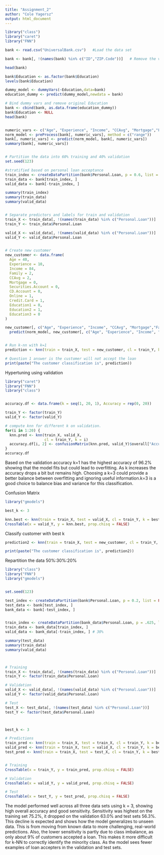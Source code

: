 ```yaml
---
title: "Assignment_2"
author: "Cole Yagersz"
output: html_document
---
```



```r
library("class")
library("caret")
library("FNN")

bank <- read.csv("UniversalBank.csv")   #Load the data set

bank <- bank[, !(names(bank) %in% c("ID","ZIP.Code"))]   # Remove the variables ID and ZIP

head(bank)

bank$Education <- as.factor(bank$Education)
levels(bank$Education)

dummy_model <- dummyVars(~Education,data=bank)
education_dummy <- predict(dummy_model,newdata = bank)

# Bind dummy vars and remove original Education
bank <- cbind(bank, as.data.frame(education_dummy))
bank$Education <- NULL
head(bank)


numeric_vars <- c("Age", "Experience", "Income", "CCAvg", "Mortgage","Family")
norm_model <- preProcess(bank[, numeric_vars], method = c("range"))
bank[, numeric_vars] <- predict(norm_model, bank[, numeric_vars])
summary(bank[, numeric_vars])


# Partition the data into 60% training and 40% validation
set.seed(123)

#stratified based on personal loan acceptance 
train_index <- createDataPartition(bank$Personal.Loan, p = 0.6, list = FALSE)   
train_data <- bank[train_index, ]
valid_data <- bank[-train_index, ]

summary(train_index)
summary(train_data)
summary(valid_data)


# Separate predictors and labels for train and validation
train_X <- train_data[, !(names(train_data) %in% c("Personal.Loan"))]
train_Y <- train_data$Personal.Loan

valid_X <- valid_data[, !(names(valid_data) %in% c("Personal.Loan"))]
valid_Y <- valid_data$Personal.Loan


# Create new customer 
new_customer <- data.frame(
  Age = 40,
  Experience = 10,
  Income = 84,
  Family = 2,
  CCAvg = 2,
  Mortgage = 0,
  Securities.Account = 0,
  CD.Account = 0,
  Online = 1,
  Credit.Card = 1,
  Education1 = 0,
  Education2 = 1,
  Education3 = 0
)

new_customer[, c("Age", "Experience", "Income", "CCAvg", "Mortgage","Family")] <- 
  predict(norm_model, new_customer[, c("Age", "Experience", "Income", "CCAvg", "Mortgage","Family")])


# Run k-nn with k=1
prediction <- knn(train = train_X, test = new_customer, cl = train_Y, k = 1)

# Question 1 answer is the customer will not accept the loan 
print(paste("The customer classification is", prediction))
```

Hypertuning using validation
```r
library("caret")
library("FNN")
library("class")


accuracy.df <- data.frame(k = seq(1, 20, 1), Accuracy = rep(0, 20))

train_Y <- factor(train_Y)
valid_Y <- factor(valid_Y)

# compute knn for different k on validation.
for(i in 1:20) {
  knn.pred <- knn(train_X, valid_X, 
                  cl = train_Y, k = i)
  accuracy.df[i, 2] <- confusionMatrix(knn.pred, valid_Y)$overall["Accuracy"] 
}
accuracy.df
```
Based on the validation accuracy k=1 has the highest accuracy of 96.2% showing that the model fits but could lead to overfitting. As k increases the accuracy drops a bit but remains high. Choosing a k=3  could provide a better balance between overfitting and ignoring useful information.k=3 is a good choice to balance bias and variance for this classification.

Confusion Matrix
```r
library("gmodels")

best_k <- 3

knn.best <- knn(train = train_X, test = valid_X, cl = train_Y, k = best_k)
CrossTable(x = valid_Y, y = knn.best, prop.chisq = FALSE)

```

Classify customer with best k
```r


prediction2 <- knn(train = train_X, test = new_customer, cl = train_Y, k = best_k)

print(paste("The customer classification is", prediction2))
```


Repartition the data 50%:30%:20%
```r

library("class")
library("FNN")
library("gmodels")


set.seed(123)

test_index <- createDataPartition(bank$Personal.Loan, p = 0.2, list = FALSE) # 20%  
test_data <- bank[test_index, ]
bank_data <- bank[-test_index, ]


train_index <- createDataPartition(bank_data$Personal.Loan, p = .625, list = FALSE) # 50%
train_data <- bank_data[train_index, ]
valid_data <- bank_data[-train_index, ] # 30% 

summary(test_data)
summary(train_data)
summary(valid_data)



# Training
train_X <- train_data[, !(names(train_data) %in% c("Personal.Loan"))]
train_Y <- factor(train_data$Personal.Loan)

# Validation
valid_X <- valid_data[, !(names(valid_data) %in% c("Personal.Loan"))]
valid_Y <- factor(valid_data$Personal.Loan)

# Test
test_X <- test_data[, !(names(test_data) %in% c("Personal.Loan"))]
test_Y <- factor(test_data$Personal.Loan)



best_k <- 3

# Predictions
train_pred <- knn(train = train_X, test = train_X, cl = train_Y, k = best_k)
valid_pred <- knn(train = train_X, test = valid_X, cl = train_Y, k = best_k)
test_pred <- knn(train = train_X, test = test_X, cl = train_Y, k = best_k)


# Training
CrossTable(x = train_Y, y = train_pred, prop.chisq = FALSE)

# Validation
CrossTable(x = valid_Y, y = valid_pred, prop.chisq = FALSE)

# Test
CrossTable(x = test_Y, y = test_pred, prop.chisq = FALSE)
```

The model performed well across all three data sets using k = 3, showing high overall accuracy and good sensitivity. Sensitivity was highest on the training set 75.2%, it dropped on the validation 63.0% and test sets 56.3%. This decline is expected and shows how the model generalizes to unseen data. This is from moving from known data to more challenging, real-world predictions. Also, the lower sensitivity is partly due to class imbalance, as only about 9% of customers accepted a loan. This makes it more difficult for k-NN to correctly identify the minority class. As the model sees fewer examples of loan accepters in the validation and test sets.